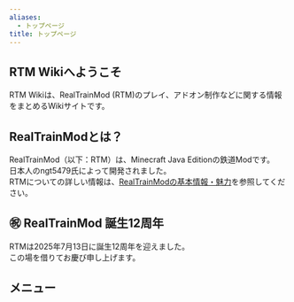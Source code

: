 ```yaml
---
aliases:
  - トップページ
title: トップページ
---
```


## RTM Wikiへようこそ
RTM Wikiは、RealTrainMod (RTM)のプレイ、アドオン制作などに関する情報をまとめるWikiサイトです。
## RealTrainModとは？
RealTrainMod（以下：RTM）は、Minecraft Java Editionの鉄道Modです。  
日本人のngt5479氏によって開発されました。  
RTMについての詳しい情報は、[RealTrainModの基本情報・魅力](usage/basic)を参照してください。
## ㊗ RealTrainMod 誕生12周年
RTMは2025年7月13日に誕生12周年を迎えました。  
この場を借りてお慶び申し上げます。

## メニュー
<CardGrid>
<LinkCard title="RealTrainMod入門" href="ja/getting-started/overview" description='初心者向け RTMを始めたい' />
<LinkCard title="基本情報" href="ja/usage/basic" description='RTMについて知りたい' />
<LinkCard title="アドオン制作" href="ja/dev/overview" description='アドオンを制作したい' />
<LinkCard title="RTM Wikiの編集の始め方" href="ja/dev/overview" description='RTM Wikiの編集に貢献したい' />
</CardGrid>